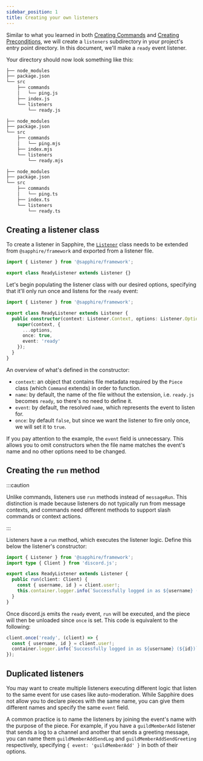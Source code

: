 ```yaml
---
sidebar_position: 1
title: Creating your own listeners
---
```


Similar to what you learned in both [Creating Commands][creating-commands] and [Creating
Preconditions][creating-preconditions], we will create a `listeners` subdirectory in your project's entry point
directory. In this document, we'll make a `ready` event listener.

Your directory should now look something like this:

<Tabs groupId="ts2esm2cjs">

<TabItem value="javascript" label="JavaScript" default>

```bash {7-8}
├── node_modules
├── package.json
└── src
    ├── commands
    │   └── ping.js
    ├── index.js
    └── listeners
        └── ready.js
```

</TabItem>
<TabItem value="esm" label="ESM">

```bash {7-8}
├── node_modules
├── package.json
└── src
    ├── commands
    │   └── ping.mjs
    ├── index.mjs
    └── listeners
        └── ready.mjs
```

</TabItem>
<TabItem value="typescript" label="TypeScript">

```bash {7-8}
├── node_modules
├── package.json
└── src
    ├── commands
    │   └── ping.ts
    ├── index.ts
    └── listeners
        └── ready.ts
```

</TabItem>
</Tabs>

## Creating a listener class

To create a listener in Sapphire, the [`Listener`] class needs to be extended from `@sapphire/framework` and exported
from a listener file.

```typescript ts2esm2cjs
import { Listener } from '@sapphire/framework';

export class ReadyListener extends Listener {}
```

Let's begin populating the listener class with our desired options, specifying that it'll only run once and listens for
the `ready` event:

```typescript ts2esm2cjs|{4-10}|{4-10}
import { Listener } from '@sapphire/framework';

export class ReadyListener extends Listener {
  public constructor(context: Listener.Context, options: Listener.Options) {
    super(context, {
      ...options,
      once: true,
      event: 'ready'
    });
  }
}
```

An overview of what's defined in the constructor:

- `context`: an object that contains file metadata required by the `Piece` class (which `Command` extends) in order to
  function.
- `name`: by default, the name of the file without the extension, i.e. `ready.js` becomes `ready`, so there's no need to
  define it.
- `event`: by default, the resolved `name`, which represents the event to listen for.
- `once`: by default `false`, but since we want the listener to fire only once, we will set it to `true`.

If you pay attention to the example, the `event` field is unnecessary. This allows you to omit constructors when the
file name matches the event's name and no other options need to be changed.

## Creating the `run` method

:::caution

Unlike commands, listeners use `run` methods instead of `messageRun`. This distinction is made because listeners do not
typically run from message contexts, and commands need different methods to support slash commands or context actions.

:::

Listeners have a `run` method, which executes the listener logic. Define this below the listener's constructor:

```typescript ts2esm2cjs|{4-7}|{5-8}
import { Listener } from '@sapphire/framework';
import type { Client } from 'discord.js';

export class ReadyListener extends Listener {
  public run(client: Client) {
    const { username, id } = client.user!;
    this.container.logger.info(`Successfully logged in as ${username} (${id})`);
  }
}
```

Once discord.js emits the `ready` event, `run` will be executed, and the piece will then be unloaded since `once` is
set. This code is equivalent to the following:

```typescript ts2esm2cjs
client.once('ready', (client) => {
  const { username, id } = client.user!;
  container.logger.info(`Successfully logged in as ${username} (${id})`);
});
```

## Duplicated listeners

You may want to create multiple listeners executing different logic that listen to the same event for use cases like
auto-moderation. While Sapphire does not allow you to declare pieces with the same name, you can give them different
names and specify the same `event` field.

A common practice is to name the listeners by joining the event's name with the purpose of the piece. For example, if
you have a `guildMemberAdd` listener that sends a log to a channel and another that sends a greeting message, you can
name them `guildMemberAddSendLog` and `guildMemberAddSendGreeting` respectively, specifying
`{ event: 'guildMemberAdd' }` in both of their options.

[creating-commands]: ../getting-started/creating-a-basic-command
[creating-preconditions]: ../preconditions/creating-your-own-preconditions
[`Listener`]: ../../Documentation/api-framework/classes/Listener-1
